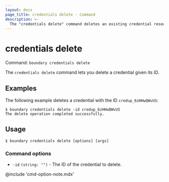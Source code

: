```yaml
---
layout: docs
page_title: credentials delete - Command
description: >-
  The "credentials delete" command deletes an existing credential resource with the given ID.
---
```


# credentials delete

Command: `boundary credentials delete`

The `credentials delete` command lets you delete a credential given its ID.

## Examples

The following example deletes a credential with the ID `credup_6zHHwQWvUS`:

```shell-session
$ boundary credentials delete -id credup_6zHHwQWvUS
The delete operation completed successfully.
```

## Usage

<CodeBlockConfig hideClipboard>

```shell-session
$ boundary credentials delete [options] [args]
```

</CodeBlockConfig>

### Command options

- `-id` `(string: "")` - The ID of the credential to delete.

@include 'cmd-option-note.mdx'
